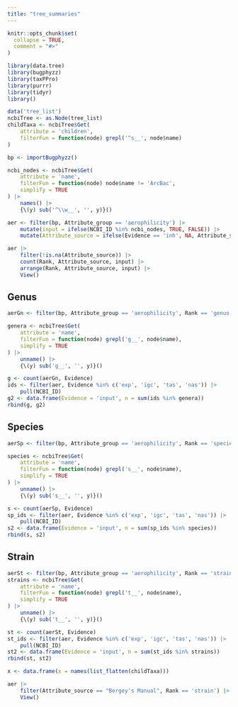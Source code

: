 ```yaml
---
title: "tree_summaries"
---
```


```r
knitr::opts_chunk$set(
  collapse = TRUE,
  comment = "#>"
)
```

```r
library(data.tree)
library(bugphyzz)
library(taxPPro)
library(purrr)
library(tidyr)
library()
```


```r
data('tree_list')
ncbiTree <- as.Node(tree_list)
childTaxa <- ncbiTree$Get(
    attribute = 'children',
    filterFun = function(node) grepl('^s__', node$name)
)
```

```r
bp <- importBugphyzz()
```


```r
ncbi_nodes <- ncbiTree$Get(
    attribute = 'name',
    filterFun = function(node) node$name != 'ArcBac',
    simplify = TRUE
) |>
    names() |> 
    {\(y) sub('^\\w__', '', y)}()
```



```r
aer <- filter(bp, Attribute_group == 'aerophilicity') |> 
    mutate(input = ifelse(NCBI_ID %in% ncbi_nodes, TRUE, FALSE)) |> 
    mutate(Attribute_source = ifelse(Evidence == 'inh', NA, Attribute_source))
```

```r
aer |> 
    filter(!is.na(Attribute_source)) |> 
    count(Rank, Attribute_source, input) |> 
    arrange(Rank, Attribute_source, input) |> 
    View()
```

## Genus

```r
aerGn <- filter(bp, Attribute_group == 'aerophilicity', Rank == 'genus')

genera <- ncbiTree$Get(
    attribute = 'name',
    filterFun = function(node) grepl('g__', node$name),
    simplify = TRUE
) |> 
    unname() |> 
    {\(y) sub('g__', '', y)}()

g <- count(aerGn, Evidence)
ids <- filter(aer, Evidence %in% c('exp', 'igc', 'tas', 'nas')) |> 
    pull(NCBI_ID)
g2 <- data.frame(Evidence = 'input', n = sum(ids %in% genera))
rbind(g, g2)
```


## Species

```r
aerSp <- filter(bp, Attribute_group == 'aerophilicity', Rank == 'species')

species <- ncbiTree$Get(
    attribute = 'name',
    filterFun = function(node) grepl('s__', node$name),
    simplify = TRUE
) |> 
    unname() |> 
    {\(y) sub('s__', '', y)}()

s <- count(aerSp, Evidence)
sp_ids <- filter(aer, Evidence %in% c('exp', 'igc', 'tas', 'nas')) |> 
    pull(NCBI_ID)
s2 <- data.frame(Evidence = 'input', n = sum(sp_ids %in% species))
rbind(s, s2)
```


## Strain

```r
aerSt <- filter(bp, Attribute_group == 'aerophilicity', Rank == 'strain')
strains <- ncbiTree$Get(
    attribute = 'name',
    filterFun = function(node) grepl('t__', node$name),
    simplify = TRUE
) |> 
    unname() |> 
    {\(y) sub('t__', '', y)}()

st <- count(aerSt, Evidence)
st_ids <- filter(aer, Evidence %in% c('exp', 'igc', 'tas', 'nas')) |> 
    pull(NCBI_ID)
st2 <- data.frame(Evidence = 'input', n = sum(st_ids %in% strains))
rbind(st, st2)
```


```r
x <- data.frame(x = names(list_flatten(childTaxa)))

```



```r
aer |> 
    filter(Attribute_source == "Bergey's Manual", Rank == 'strain') |> 
    View()
```







